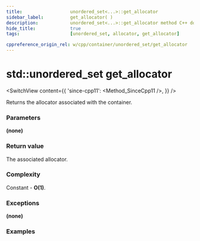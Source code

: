 ```yaml
---
title:					unordered_set<...>::get_allocator
sidebar_label:			get_allocator( )
description:			unordered_set<...>::get_allocator method C++ documentation
hide_title:				true
tags:					[unordered_set, allocator, get_allocator]

cppreference_origin_rel: w/cpp/container/unordered_set/get_allocator
---
```



<!----------------- Codes ---------------------->

<!-- get_allocator() -->

# std::unordered_set get_allocator

<SwitchView content={{
    'since-cpp11': <Method_SinceCpp11 />,
}} />

Returns the allocator associated with the container.

### Parameters

**(none)**
 
### Return value

The associated allocator.

### Complexity

Constant - **O(1)**.

### Exceptions

**(none)**

### Examples

<ImproveSection />
